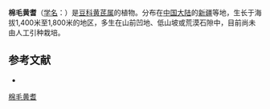 {{Speciesbox
| name = 棉毛黄耆
| status = 
| status_system = 
| image =
| genus = Astragalus
| species = lanuginosus
| authority = Kar.
}}

'''棉毛黄耆'''（[[学名|学名]]：{{lang|la|''Astragalus lanuginosus''}}）是[[豆科|豆科]][[黄芪属|黄芪属]]的植物。分布在[[中国大陆|中国大陆]]的[[新疆|新疆]]等地，生长于海拔1,400米至1,800米的地区，多生在山前凹地、低山坡或荒漠石隙中，目前尚未由人工引种栽培。

== 参考文献 ==
<div class="references-small">
* {{cite web| url =http://www.bioinfo.cn/db05/KmzwSpecies.php?action=view&id=15743| title =棉毛黄耆| work =《中国高等植物数据库全库》| publisher =中国科学院微生物研究所| author =昆明植物研究所| accessdate =2009-02-24| deadurl =yes| archiveurl =https://web.archive.org/web/20160305011825/http://www.bioinfo.cn/db05/KmzwSpecies.php?action=view&id=15743| archivedate =2016-03-05}}
</div>
{{Taxonbar|from=Q15228097}}

[[Category:黄芪属|棉毛黄耆]]


{{植物小作品}}